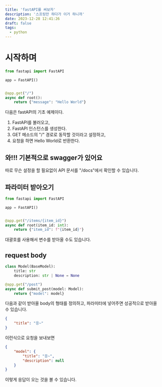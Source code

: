 ```yaml
---
title: 'fastAPI를 써보자'
description: '스프링만 하다가 이거 하니까'
date: 2023-12-28 12:41:26
draft: false
tags:
  - python
---
```


# 시작하며

```python
from fastapi import FastAPI

app = FastAPI()


@app.get("/")
async def root():
    return {"message": "Hello World"}
```

다음은 fastAPI의 기초 예제이다.

1. FastAPI를 불러오고,
2. FastAPI 인스턴스를 생성한다.
3. GET 메소드의 "/" 경로로 동작할 것이라고 설정하고,
4. 요청을 하면 Hello World로 반환한다.

## 와!!! 기본적으로 swagger가 있어요

따로 무슨 설정을 할 필요없이 API 문서를 "/docs"에서 확인할 수 있습니다.

## 파라미터 받아오기

```python
from fastapi import FastAPI

app = FastAPI()


@app.get("/items/{item_id}")
async def root(item_id: int):
    return {"item_id": f"{item_id}"}
```

대괄호를 사용해서 변수를 받아올 수도 있습니다.

## request body

```python
class Model(BaseModel):
    title: str
    description: str | None = None

@app.get("/post")
async def submit_post(model: Model):
    return {"model": model}
```

다음과 같이 받아올 body의 형태를 정의하고,
파라미터에 넣어주면 성공적으로 받아올 수 있습니다.

```json
{
	"title": "응~"
}
```

이런식으로 요청을 보내보면

```json
{
	"model": {
		"title": "응~",
		"description": null
	}
}
```

이렇게 응답이 오는 것을 볼 수 있습니다.
